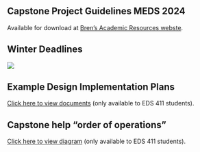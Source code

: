 ## Capstone Project Guidelines MEDS 2024

Available for download at [Bren's Academic Resources webste](https://bren.ucsb.edu/academic-resources-current-students).

## Winter Deadlines

![](/images/winter_deadlines.png)

## Example Design Implementation Plans

[Click here to view documents](https://drive.google.com/drive/folders/1i5dkR96C_OOfU57eioQzDL4hi_pso9y8?usp=share_link) (only available to EDS 411 students). 

## Capstone help "order of operations"

[Click here to view diagram](https://drive.google.com/file/d/1W699qeRlQOw_wQCJg0eAMziwCNrvQ7Ur/view?usp=share_link) (only available to EDS 411 students). 
